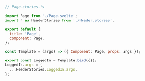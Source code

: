 ```js
// Page.stories.js

import Page from './Page.svelte';
import * as HeaderStories from './Header.stories';

export default {
  title: 'Page',
  component: Page,
};

const Template = (args) => ({ Component: Page, props: args });

export const LoggedIn = Template.bind({});
LoggedIn.args = {
  ...HeaderStories.LoggedIn.args,
};
```